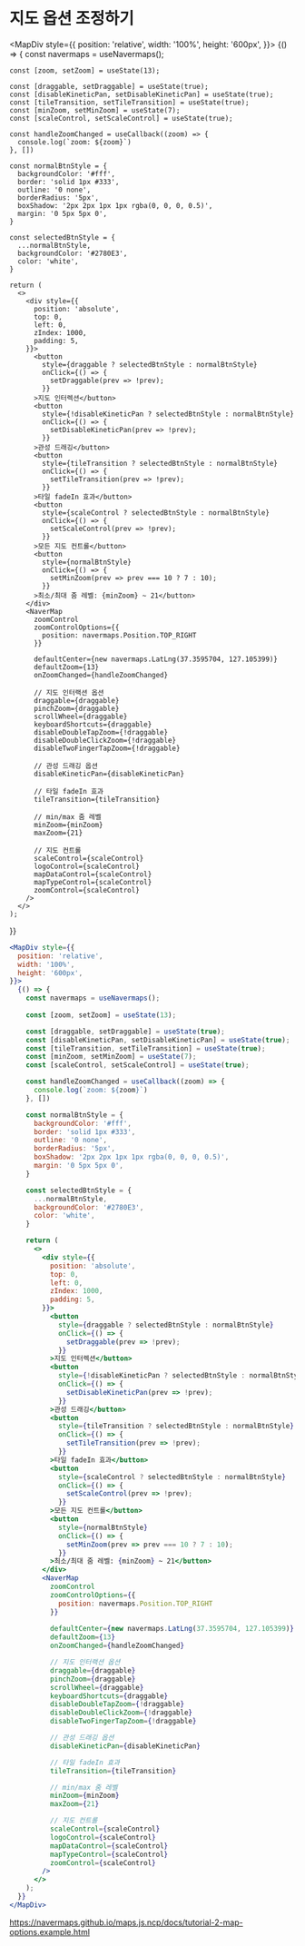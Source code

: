 
# 지도 옵션 조정하기

<MapDiv style={{
  position: 'relative',
  width: '100%',
  height: '600px',
}}>
  {() => {
    const navermaps = useNavermaps();
    
    const [zoom, setZoom] = useState(13);

    const [draggable, setDraggable] = useState(true);
    const [disableKineticPan, setDisableKineticPan] = useState(true);
    const [tileTransition, setTileTransition] = useState(true);
    const [minZoom, setMinZoom] = useState(7);
    const [scaleControl, setScaleControl] = useState(true);

    const handleZoomChanged = useCallback((zoom) => {
      console.log(`zoom: ${zoom}`)
    }, [])

    const normalBtnStyle = {
      backgroundColor: '#fff',
      border: 'solid 1px #333',
      outline: '0 none',
      borderRadius: '5px',
      boxShadow: '2px 2px 1px 1px rgba(0, 0, 0, 0.5)',
      margin: '0 5px 5px 0',
    }

    const selectedBtnStyle = {
      ...normalBtnStyle,
      backgroundColor: '#2780E3',
      color: 'white',
    }

    return (
      <>
        <div style={{
          position: 'absolute',
          top: 0,
          left: 0,
          zIndex: 1000,
          padding: 5,
        }}>
          <button
            style={draggable ? selectedBtnStyle : normalBtnStyle}
            onClick={() => {
              setDraggable(prev => !prev);
            }}
          >지도 인터렉션</button>
          <button
            style={!disableKineticPan ? selectedBtnStyle : normalBtnStyle}
            onClick={() => {
              setDisableKineticPan(prev => !prev);
            }}
          >관성 드래깅</button>
          <button
            style={tileTransition ? selectedBtnStyle : normalBtnStyle}
            onClick={() => {
              setTileTransition(prev => !prev);
            }}
          >타일 fadeIn 효과</button>
          <button
            style={scaleControl ? selectedBtnStyle : normalBtnStyle}
            onClick={() => {
              setScaleControl(prev => !prev);
            }}
          >모든 지도 컨트롤</button>
          <button
            style={normalBtnStyle}
            onClick={() => {
              setMinZoom(prev => prev === 10 ? 7 : 10);
            }}
          >최소/최대 줌 레벨: {minZoom} ~ 21</button>
        </div>
        <NaverMap 
          zoomControl
          zoomControlOptions={{
            position: navermaps.Position.TOP_RIGHT
          }}
          
          defaultCenter={new navermaps.LatLng(37.3595704, 127.105399)}
          defaultZoom={13}
          onZoomChanged={handleZoomChanged}

          // 지도 인터랙션 옵션
          draggable={draggable}
          pinchZoom={draggable}
          scrollWheel={draggable}
          keyboardShortcuts={draggable}
          disableDoubleTapZoom={!draggable}
          disableDoubleClickZoom={!draggable}
          disableTwoFingerTapZoom={!draggable}

          // 관성 드래깅 옵션
          disableKineticPan={disableKineticPan}

          // 타일 fadeIn 효과
          tileTransition={tileTransition}

          // min/max 줌 레벨
          minZoom={minZoom}
          maxZoom={21}

          // 지도 컨트롤
          scaleControl={scaleControl}
          logoControl={scaleControl}
          mapDataControl={scaleControl}
          mapTypeControl={scaleControl}
          zoomControl={scaleControl}
        />
      </>
    );
  }}
</MapDiv>

``` jsx
<MapDiv style={{
  position: 'relative',
  width: '100%',
  height: '600px',
}}>
  {() => {
    const navermaps = useNavermaps();
    
    const [zoom, setZoom] = useState(13);

    const [draggable, setDraggable] = useState(true);
    const [disableKineticPan, setDisableKineticPan] = useState(true);
    const [tileTransition, setTileTransition] = useState(true);
    const [minZoom, setMinZoom] = useState(7);
    const [scaleControl, setScaleControl] = useState(true);

    const handleZoomChanged = useCallback((zoom) => {
      console.log(`zoom: ${zoom}`)
    }, [])

    const normalBtnStyle = {
      backgroundColor: '#fff',
      border: 'solid 1px #333',
      outline: '0 none',
      borderRadius: '5px',
      boxShadow: '2px 2px 1px 1px rgba(0, 0, 0, 0.5)',
      margin: '0 5px 5px 0',
    }

    const selectedBtnStyle = {
      ...normalBtnStyle,
      backgroundColor: '#2780E3',
      color: 'white',
    }

    return (
      <>
        <div style={{
          position: 'absolute',
          top: 0,
          left: 0,
          zIndex: 1000,
          padding: 5,
        }}>
          <button
            style={draggable ? selectedBtnStyle : normalBtnStyle}
            onClick={() => {
              setDraggable(prev => !prev);
            }}
          >지도 인터렉션</button>
          <button
            style={!disableKineticPan ? selectedBtnStyle : normalBtnStyle}
            onClick={() => {
              setDisableKineticPan(prev => !prev);
            }}
          >관성 드래깅</button>
          <button
            style={tileTransition ? selectedBtnStyle : normalBtnStyle}
            onClick={() => {
              setTileTransition(prev => !prev);
            }}
          >타일 fadeIn 효과</button>
          <button
            style={scaleControl ? selectedBtnStyle : normalBtnStyle}
            onClick={() => {
              setScaleControl(prev => !prev);
            }}
          >모든 지도 컨트롤</button>
          <button
            style={normalBtnStyle}
            onClick={() => {
              setMinZoom(prev => prev === 10 ? 7 : 10);
            }}
          >최소/최대 줌 레벨: {minZoom} ~ 21</button>
        </div>
        <NaverMap 
          zoomControl
          zoomControlOptions={{
            position: navermaps.Position.TOP_RIGHT
          }}
          
          defaultCenter={new navermaps.LatLng(37.3595704, 127.105399)}
          defaultZoom={13}
          onZoomChanged={handleZoomChanged}

          // 지도 인터랙션 옵션
          draggable={draggable}
          pinchZoom={draggable}
          scrollWheel={draggable}
          keyboardShortcuts={draggable}
          disableDoubleTapZoom={!draggable}
          disableDoubleClickZoom={!draggable}
          disableTwoFingerTapZoom={!draggable}

          // 관성 드래깅 옵션
          disableKineticPan={disableKineticPan}

          // 타일 fadeIn 효과
          tileTransition={tileTransition}

          // min/max 줌 레벨
          minZoom={minZoom}
          maxZoom={21}

          // 지도 컨트롤
          scaleControl={scaleControl}
          logoControl={scaleControl}
          mapDataControl={scaleControl}
          mapTypeControl={scaleControl}
          zoomControl={scaleControl}
        />
      </>
    );
  }}
</MapDiv>
```

https://navermaps.github.io/maps.js.ncp/docs/tutorial-2-map-options.example.html